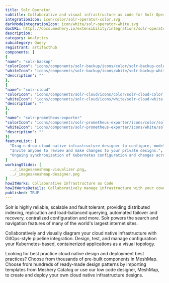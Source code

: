 ```yaml
---
title: Solr Operator
subtitle: Collaborative and visual infrastructure as code for Solr Operator
integrationIcon: icon/color/solr-operator-color.svg
darkModeIntegrationIcon: icon/white/solr-operator-white.svg
docURL: https://docs.meshery.io/extensibility/integrations/solr-operator
description: 
category: Analytics
subcategory: Query
registrant: artifacthub
components: [
{
"name": "solr-backup"
"colorIcon": "icons/components/solr-backup/icons/color/solr-backup-color.svg"
"whiteIcon": "icons/components/solr-backup/icons/white/solr-backup-white.svg"
"description": ""
},
{
"name": "solr-cloud"
"colorIcon": "icons/components/solr-cloud/icons/color/solr-cloud-color.svg"
"whiteIcon": "icons/components/solr-cloud/icons/white/solr-cloud-white.svg"
"description": ""
},
{
"name": "solr-prometheus-exporter"
"colorIcon": "icons/components/solr-prometheus-exporter/icons/color/solr-prometheus-exporter-color.svg"
"whiteIcon": "icons/components/solr-prometheus-exporter/icons/white/solr-prometheus-exporter-white.svg"
"description": ""
}]
featureList: [
  "Drag-n-drop cloud native infrastructure designer to configure, model, and deploy your workloads.",
  "Invite anyone to review and make changes to your private designs.",
  "Ongoing synchronization of Kubernetes configuration and changes across any number of clusters."
]
workingSlides: [
  ../_images/meshmap-visualizer.png,
  ../_images/meshmap-designer.png
]
howItWorks: Collaborative Infrastructure as Code
howItWorksDetails: Collaboratively manage infrastructure with your coworkers synchronously sharing the same designs.
published: TRUE
---
```

<p>
Solr is highly reliable, scalable and fault tolerant, providing distributed indexing, replication and load-balanced querying, automated failover and recovery, centralized configuration and more. Solr powers the search and navigation features of many of the world's largest internet sites.
</p>
<p>
    Collaboratively and visually diagram your cloud native infrastructure with GitOps-style pipeline integration. Design, test, and manage configuration your Kubernetes-based, containerized applications as a visual topology.
</p>
<p>
    Looking for best practice cloud native design and deployment best practices? Choose from thousands of pre-built components in MeshMap. Choose from hundreds of ready-made design patterns by importing templates from Meshery Catalog or use our low code designer, MeshMap, to create and deploy your own cloud native infrastructure designs.
</p>
